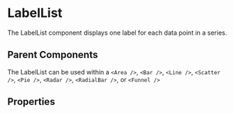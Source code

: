 
# LabelList

The LabelList component displays one label for each data point in a series.

<Meta of={ComponentStories} />

<Canvas of={ComponentStories.API} layout="padded" />

## Parent Components

The LabelList can be used within a `<Area />`, `<Bar />`, `<Line />`, `<Scatter />`, `<Pie />`, `<Radar />`, `<RadialBar />`, or `<Funnel />`

## Properties

<Controls of={ComponentStories.API} />
